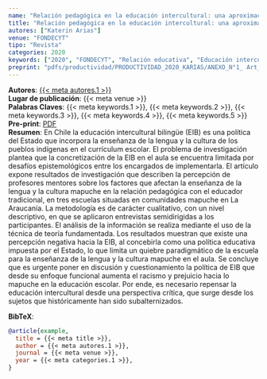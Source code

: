 ```yaml
---
name: "Relación pedagógica en la educación intercultural: una aproximación desde los profesores mentores en La Araucanía"
title: "Relación pedagógica en la educación intercultural: una aproximación desde los profesores mentores en La Araucanía"
autores: ["Katerin Arias"]
venue: "FONDECYT"
tipo: "Revista"
categories: 2020
keywords: ["2020", "FONDECYT", "Relación educativa", "Educación intercultural", "Prácticas pedagógicas"]
preprint: "pdfs/productividad/PRODUCTIVIDAD_2020_KARIAS/ANEXO_N°1_ Art_1_Arias-Ortega_ Revista_ Educação e Pesquisa _Q3_ Scopus_Publicado_2020.pdf"
---
```

**Autores**: [{{< meta autores.1 >}}](../members/current/Katerin Arias.qmd)  
**Lugar de publicación**: {{< meta venue >}}   
**Palabras Claves**: {{< meta keywords.1 >}}, {{< meta keywords.2 >}}, {{< meta keywords.3 >}}, {{< meta keywords.4 >}}, {{< meta keywords.5 >}}  
**Pre-print**: [PDF](../{{< meta preprint >}})  
**Resumen**: En Chile la educación intercultural bilingüe (EIB) es una política del Estado que incorpora la enseñanza de la lengua y la cultura de los pueblos indígenas en el currículum escolar. El problema de investigación plantea que la concretización de la EIB en el aula se encuentra limitada por desafíos epistemológicos entre los encargados de implementarla. El artículo expone resultados de investigación que describen la percepción de profesores mentores sobre los factores que afectan la enseñanza de la lengua y la cultura mapuche en la relación pedagógica con el educador tradicional, en tres escuelas situadas en comunidades mapuche en La Araucanía. La metodología es de carácter cualitativo, con un nivel descriptivo, en que se aplicaron entrevistas semidirigidas a los participantes. El análisis de la información se realiza mediante el uso de la técnica de teoría fundamentada. Los resultados muestran que existe una percepción negativa hacia la EIB, al concebirla como una política educativa impuesta por el Estado, lo que limita un quiebre paradigmático de la escuela para la enseñanza de la lengua y la cultura mapuche en el aula. Se concluye que es urgente poner en discusión y cuestionamiento la política de EIB que desde su enfoque funcional aumenta el racismo y prejuicio hacia lo mapuche en la educación escolar. Por ende, es necesario repensar la educación intercultural desde una perspectiva crítica, que surge desde los sujetos que históricamente han sido subalternizados.   


**BibTeX**:
```bibtex
@article{example,
  title = {{< meta title >}},
  author = {{< meta autores.1 >}},
  journal = {{< meta venue >}},
  year = {{< meta categories.1 >}},
}
```
